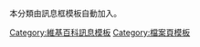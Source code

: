 本分類由{{tl|imbox}}訊息框模板自動加入。

[[Category:維基百科訊息模板|Category:維基百科訊息模板]]
[[Category:檔案頁模板|Category:檔案頁模板]]